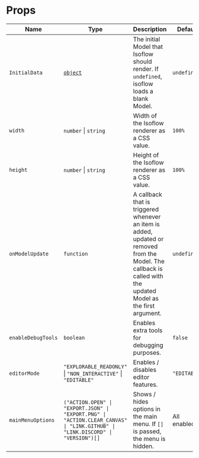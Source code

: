 # Props

| Name | Type | Description | Default |
| --- | --- | --- | --- |
| `InitialData` | [`object`](/docs/api/InitialData) | The initial Model that Isoflow should render. If `undefined`, isoflow loads a blank Model. | `undefined` |
| `width` | `number` \| `string` | Width of the Isoflow renderer as a CSS value. | `100%` |
| `height` | `number` \| `string` | Height of the Isoflow renderer as a CSS value. | `100%` |
| `onModelUpdate` | `function` | A callback that is triggered whenever an item is added, updated or removed from the Model. The callback is called with the updated Model as the first argument. | `undefined` |
| `enableDebugTools` | `boolean` | Enables extra tools for debugging purposes. | `false` |
| `editorMode` | `"EXPLORABLE_READONLY"` \| `"NON_INTERACTIVE"` \| `"EDITABLE"` | Enables / disables editor features. | `"EDITABLE"` |
| `mainMenuOptions` | `("ACTION.OPEN" \| "EXPORT.JSON" \| "EXPORT.PNG" \| "ACTION.CLEAR_CANVAS" \| "LINK.GITHUB" \| "LINK.DISCORD" \| "VERSION")[]` | Shows / hides options in the main menu.  If `[]` is passed, the menu is hidden. | All enabled |